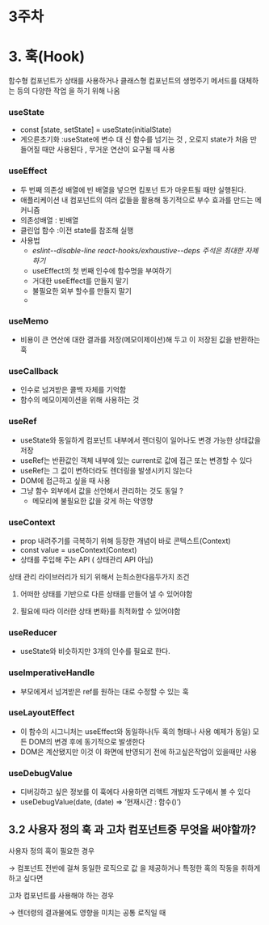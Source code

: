 # 3주차

# 3. 훅(Hook)

 함수형 컴포넌트가 상태를 사용하거나 클래스형 컴포넌트의 생명주기 메서드를 대체하는 등의 다양한 작업 을 하기 위해 나옴

### useState

- const [state, setState] = useState(initialState)
- 게으른초기화 :useState에 변수 대 신 함수를 넘기는 것 , 오로지 state가 처음 만들어질 때만 사용된다 , 무거운 연산이 요구될 때 사용

### useEffect

- 두 번째 의존성 배열에 빈 배열을 넣으면 킴포넌 트가 마운트될 때만 실행된다.
- 애플리케이션 내 컴포넌트의 여러 값들을 활용해 동기적으로 부수 효과를 만드는 메커니즘
- 의존성배열 : 빈배열
- 클린업 함수 :이전 state를 참조해 실행
- 사용법
    - *eslint--disable-line react-hooks/exhaustive--deps 주석은 최대한 자제하기*
    - useEffect의 첫 번째 인수에 함수명을 부여하기
    - 거대한 useEffect를 만들지 말기
    - 불필요한 외부 할수를 만들지 말기
    - 

### useMemo

- 비용이 큰 연산에 대한 결과를 저장(메모이제이션)해 두고 이 저장된 값을 반환하는 훅

### useCallback

- 인수로 넘겨받은 콜백 자체를 기억함
- 함수의 메모이제이션을 위해 사용하는 것

### useRef

- useState와 동일하게 컴포넌트 내부에서 렌더링이 일어나도 변경 가능한 상태값을 저장
- useRef는 반환값인 객체 내부에 있는 current로 값에 접근 또는 변경할 수 있다
- useRef는 그 값이 변하더라도 렌더링을 발생시키지 않는다
- DOM에 접근하고 싶을 때 사용
- 그냥 함수 외부에서 값을 선언해서 관리하는 것도 동일 ?
    - 메모리에 불필요한 값을 갖게 하는 악영향

### useContext

- prop 내려주기를 극복하기 위해 등장한 개념이 바로 콘텍스트(Context)
- const value = useContext(Context)
- 상태를 주입해 주는 API ( 상태관리 API 아님)

상태 관리 라이브러리가 되기 위해서 는최소한다음두가지 조건

1. 어떠한 상태를 기반으로 다른 상태를 만들어 낼 수 있어야함

2. 필요에 따라 이러한 상태 변화}를 최적화할 수 있어야함

### useReducer

- useState와 비슷하지만 3개의 인수를 필요로 한다.

### uselmperativeHandle

- 부모에게서 넘겨받은 ref를 원하는 대로 수정할 수 있는 훅

### useLayoutEffect

- 이 함수의 시그니처는 useEffect와 동일하나(두 혹의 형태나 사용 예제가 동일) 모든 DOM의 변경 후에 동기적으로 발생한다
- DOM은 계산됐지만 이것 이 화면에 반영되기 전에 하고싶은작업이 있을때만 사용

### useDebugValue

- 디버깅하고 싶은 정보를 이 훅에다 사용하면 리액트 개발자 도구에서 볼 수 있다
- useDebugValue(date, (date) => ‘현재시간 : 함수()’)

## 3.2 사용자 정의 훅 과 고차 컴포넌트중 무엇을 써야할까?

사용자 정의 혹이 필요한 경우

→ 컴포넌트 전반에 걸쳐 동일한 로직으로 값 을 제공하거나 특정한 혹의 작동을 취하게 하고 싶다면

고차 컴포넌트를 사용해야 하는 경우

→ 렌더령의 결과물에도 영향을 미치는 공통 로직일 때
